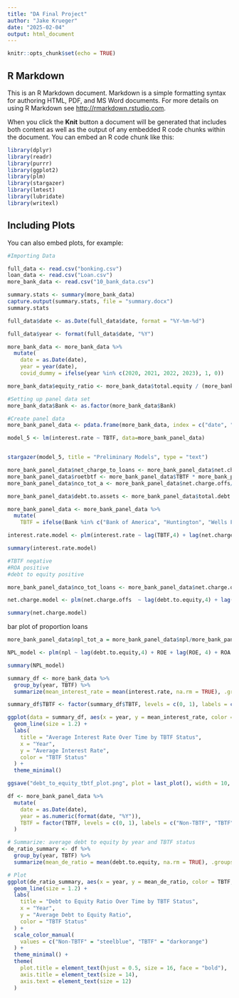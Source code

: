 ```yaml
---
title: "DA Final Project"
author: "Jake Krueger"
date: "2025-02-04"
output: html_document
---
```


```r
knitr::opts_chunk$set(echo = TRUE)
```

## R Markdown

This is an R Markdown document. Markdown is a simple formatting syntax for authoring HTML, PDF, and MS Word documents. For more details on using R Markdown see <http://rmarkdown.rstudio.com>.

When you click the **Knit** button a document will be generated that includes both content as well as the output of any embedded R code chunks within the document. You can embed an R code chunk like this:

```r
library(dplyr)
library(readr)
library(purrr)
library(ggplot2)
library(plm)
library(stargazer)
library(lmtest)
library(lubridate)
library(writexl)
```

## Including Plots

You can also embed plots, for example:

```r
#Importing Data

full_data <- read.csv("bonking.csv")
loan_data <- read.csv("Loan.csv")
more_bank_data <- read.csv("10_bank_data.csv")
```

```r
summary.stats <- summary(more_bank_data)
capture.output(summary.stats, file = "summary.docx")
summary.stats
```


```r
full_data$date <- as.Date(full_data$date, format = "%Y-%m-%d")

```

```r
full_data$year <- format(full_data$date, "%Y")
```

```r


more_bank_data <- more_bank_data %>%
  mutate(
    date = as.Date(date),  
    year = year(date),     
    covid_dummy = ifelse(year %in% c(2020, 2021, 2022, 2023), 1, 0))
```


```r
more_bank_data$equity_ratio <- more_bank_data$total.equity / (more_bank_data$total.equity + more_bank_data$total.debt)

```



```r
#Setting up panel data set
more_bank_data$Bank <- as.factor(more_bank_data$Bank)
```

```r
#Create panel data
more_bank_panel_data <- pdata.frame(more_bank_data, index = c("date", "Bank"))
```
```r

model_5 <- lm(interest.rate ~ TBTF, data=more_bank_panel_data)


stargazer(model_5, title = "Preliminary Models", type = "text")
```

```r
more_bank_panel_data$net_charge_to_loans <- more_bank_panel_data$net.charge.offs/more_bank_panel_data$total.loans
more_bank_panel_data$roetbtf <- more_bank_panel_data$TBTF * more_bank_panel_data$ROE
more_bank_panel_data$nco_tot_a <- more_bank_panel_data$net.charge.offs/more_bank_panel_data$total.assets
```

```r
more_bank_panel_data$debt.to.assets <- more_bank_panel_data$total.debt / more_bank_panel_data$total.assets
```

```r
more_bank_panel_data <- more_bank_panel_data %>%
  mutate(
    TBTF = ifelse(Bank %in% c("Bank of America", "Huntington", "Wells Fargo", "Ally", "US Bank", "JPM"), 1, 0))
```

```r
interest.rate.model <- plm(interest.rate ~ lag(TBTF,4) + lag(net.charge.offs,4) + net.charge.offs + lag(debt.to.equity,4) + debt.to.equity + lag(ROA,4) + ROA + ROE + lag(ROE, 4) + lag(total.assets) + total.assets, data = more_bank_panel_data, method="between", effect="individual")

summary(interest.rate.model)

#TBTF negative
#ROA positive
#debt to equity positive
```
```r
more_bank_panel_data$nco_tot_loans <- more_bank_panel_data$net.charge.offs / more_bank_panel_data$total.loans
```

```r
net.charge.model <- plm(net.charge.offs  ~ lag(debt.to.equity,4) + lag(ROA,4) + lag(npl,4) + lag(Tier.1.capital.ratio, 4) + lag(total.interest.expense, 4) + total.interest.expense, data=more_bank_panel_data, method="within", effect="individual")

summary(net.charge.model)
```

bar plot of proportion loans 
```r
more_bank_panel_data$npl_tot_a = more_bank_panel_data$npl/more_bank_panel_data$total.assets
```


```r

NPL_model <- plm(npl ~ lag(debt.to.equity,4) + ROE + lag(ROE, 4) + ROA + lag(ROA,4) + loan.deposit.ratio + lag(loan.deposit.ratio, 4) + total.interest.expense + lag(total.interest.expense, 4) + risk.based.capital.ratio + lag(risk.based.capital.ratio, 4) + lag(total.debt, 4), data=more_bank_panel_data, method="within", effect="individual")

summary(NPL_model)
```


```r
summary_df <- more_bank_data %>%
  group_by(year, TBTF) %>%
  summarize(mean_interest_rate = mean(interest.rate, na.rm = TRUE), .groups = 'drop')
```

```r
summary_df$TBTF <- factor(summary_df$TBTF, levels = c(0, 1), labels = c("Non-TBTF", "TBTF"))
```


```r
ggplot(data = summary_df, aes(x = year, y = mean_interest_rate, color = TBTF, group = TBTF)) +
  geom_line(size = 1.2) +
  labs(
    title = "Average Interest Rate Over Time by TBTF Status",
    x = "Year",
    y = "Average Interest Rate",
    color = "TBTF Status"
  ) +
  theme_minimal()

ggsave("debt_to_equity_tbtf_plot.png", plot = last_plot(), width = 10, height = 6, dpi = 300)

```
```r
df <- more_bank_panel_data %>%
  mutate(
    date = as.Date(date),
    year = as.numeric(format(date, "%Y")),
    TBTF = factor(TBTF, levels = c(0, 1), labels = c("Non-TBTF", "TBTF"))
  )

# Summarize: average debt to equity by year and TBTF status
de_ratio_summary <- df %>%
  group_by(year, TBTF) %>%
  summarize(mean_de_ratio = mean(debt.to.equity, na.rm = TRUE), .groups = 'drop')

# Plot
ggplot(de_ratio_summary, aes(x = year, y = mean_de_ratio, color = TBTF, group = TBTF)) +
  geom_line(size = 1.2) +
  labs(
    title = "Debt to Equity Ratio Over Time by TBTF Status",
    x = "Year",
    y = "Average Debt to Equity Ratio",
    color = "TBTF Status"
  ) +
  scale_color_manual(
    values = c("Non-TBTF" = "steelblue", "TBTF" = "darkorange")
  ) +
  theme_minimal() +
  theme(
    plot.title = element_text(hjust = 0.5, size = 16, face = "bold"),
    axis.title = element_text(size = 14),
    axis.text = element_text(size = 12)
  )
```

